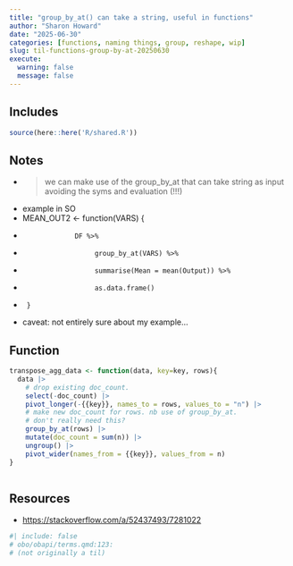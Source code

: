 ```yaml
---
title: "group_by_at() can take a string, useful in functions"
author: "Sharon Howard"
date: "2025-06-30"
categories: [functions, naming things, group, reshape, wip]
slug: til-functions-group-by-at-20250630
execute:
  warning: false
  message: false
---
```


## Includes

```r
source(here::here('R/shared.R'))
```

## Notes

-  > we can make use of the group_by_at that can take string as input avoiding the syms and evaluation (!!!) 
-  example in SO 
-  MEAN_OUT2 <- function(VARS) { 
-                  DF %>%  
-                       group_by_at(VARS) %>%  
-                       summarise(Mean = mean(Output)) %>%  
-                       as.data.frame() 
-      } 
-  caveat: not entirely sure about my example... 
 


## Function

```r
transpose_agg_data <- function(data, key=key, rows){ 
  data |> 
    # drop existing doc_count.  
    select(-doc_count) |> 
    pivot_longer(-{{key}}, names_to = rows, values_to = "n") |> 
    # make new doc_count for rows. nb use of group_by_at. 
    # don't really need this?   
    group_by_at(rows) |> 
    mutate(doc_count = sum(n)) |> 
    ungroup() |> 
    pivot_wider(names_from = {{key}}, values_from = n)  
} 
 

```




## Resources

* [https://stackoverflow.com/a/52437493/7281022](https://stackoverflow.com/a/52437493/7281022)

```r
#| include: false
# obo/obapi/terms.qmd:123:  
# (not originally a til) 
 

```
